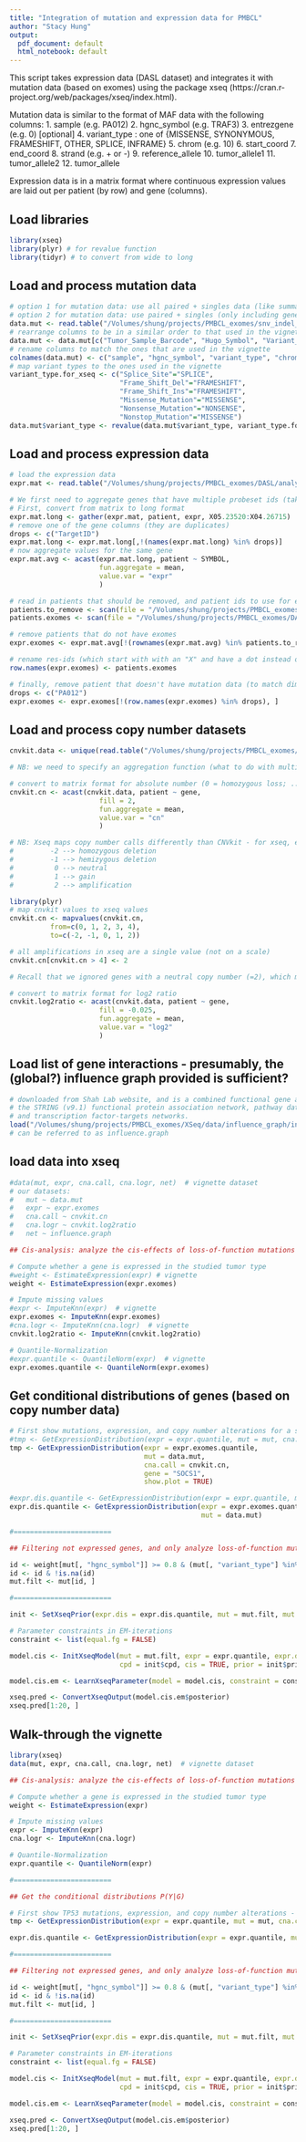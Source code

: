 ```yaml
---
title: "Integration of mutation and expression data for PMBCL"
author: "Stacy Hung"
output:
  pdf_document: default
  html_notebook: default
---
```


This script takes expression data (DASL dataset) and integrates it with mutation data (based on exomes) using the package xseq (https://cran.r-project.org/web/packages/xseq/index.html).

Mutation data is similar to the format of MAF data with the following columns:
1. sample (e.g. PA012)
2. hgnc_symbol (e.g. TRAF3)
3. entrezgene (e.g. 0) [optional]
4. variant_type : one of {MISSENSE, SYNONYMOUS, FRAMESHIFT, OTHER, SPLICE, INFRAME}
5. chrom (e.g. 10)
6. start_coord
7. end_coord
8. strand (e.g. + or -)
9. reference_allele
10. tumor_allele1
11. tumor_allele2
12. tumor_allele

Expression data is in a matrix format where continuous expression values are laid out per patient (by row) and gene (columns).

## Load libraries

```r
library(xseq)
library(plyr) # for revalue function
library(tidyr) # to convert from wide to long
```

## Load and process mutation data
```r
# option 1 for mutation data: use all paired + singles data (like summary table, but omitting UTR mutations)
# option 2 for mutation data: use paired + singles (only including genes that are mutated in pairs)
data.mut <- read.table("/Volumes/shung/projects/PMBCL_exomes/snv_indel_analysis/maf/mutation_summary-paired_and_unpaired.maf", sep = "\t", header = TRUE, fill = TRUE)
# rearrange columns to be in a similar order to that used in the vignette
data.mut <- data.mut[c("Tumor_Sample_Barcode", "Hugo_Symbol", "Variant_Classification", "Chromosome", "Start_Position", "End_Position", "Reference_Allele", "Tumor_Seq_Allele2", "alt", "Protein_Change", "CDS_Change", "VAF")]
# rename columns to match the ones that are used in the vignette
colnames(data.mut) <- c("sample", "hgnc_symbol", "variant_type", "chrom", "start_coord", "end_coord", "reference_allele", "tumor_allele2", "alt", "Protein_Change", "CDS_Change", "VAF")
# map variant types to the ones used in the vignette
variant_type.for_xseq <- c("Splice_Site"="SPLICE",
                           "Frame_Shift_Del"="FRAMESHIFT",
                           "Frame_Shift_Ins"="FRAMESHIFT",
                           "Missense_Mutation"="MISSENSE",
                           "Nonsense_Mutation"="NONSENSE",
                           "Nonstop_Mutation"="MISSENSE")
data.mut$variant_type <- revalue(data.mut$variant_type, variant_type.for_xseq)
```

## Load and process expression data

```r
# load the expression data
expr.mat <- read.table("/Volumes/shung/projects/PMBCL_exomes/DASL/analysis/DASL-expression.norm.filtered.txt", sep = "\t", header = TRUE, row.names = 1)

# We first need to aggregate genes that have multiple probeset ids (take the average)
# First, convert from matrix to long format
expr.mat.long <- gather(expr.mat, patient, expr, X05.23520:X04.26715)
# remove one of the gene columns (they are duplicates)
drops <- c("TargetID")
expr.mat.long <- expr.mat.long[,!(names(expr.mat.long) %in% drops)]
# now aggregate values for the same gene
expr.mat.avg <- acast(expr.mat.long, patient ~ SYMBOL,
                      fun.aggregate = mean,
                      value.var = "expr"
                      )

# read in patients that should be removed, and patient ids to use for exome cases
patients.to_remove <- scan(file = "/Volumes/shung/projects/PMBCL_exomes/DASL/data/patients_to_remove.txt", what = 'character')
patients.exomes <- scan(file = "/Volumes/shung/projects/PMBCL_exomes/DASL/data/patient_ids.exomes.txt", what = 'character')

# remove patients that do not have exomes
expr.exomes <- expr.mat.avg[!(rownames(expr.mat.avg) %in% patients.to_remove), ]

# rename res-ids (which start with with an "X" and have a dot instead of dash due to R constraints)
row.names(expr.exomes) <- patients.exomes

# finally, remove patient that doesn't have mutation data (to match dimensions of design matrix)
drops <- c("PA012")
expr.exomes <- expr.exomes[!(row.names(expr.exomes) %in% drops), ]

```

## Load and process copy number datasets
```r
cnvkit.data <- unique(read.table("/Volumes/shung/projects/PMBCL_exomes/XSeq/cnvkit/cnvkit.summarized_for_xseq.txt", sep = "\t", header = TRUE))

# NB: we need to specify an aggregation function (what to do with multiple values for the value of interest - e.g. this may occur when a gene is split between two bins that have been predicted with different copy number) - we will take the mean in such cases.

# convert to matrix format for absolute number (0 = homozygous loss; ..,; 4+ amplification)
cnvkit.cn <- acast(cnvkit.data, patient ~ gene,
                      fill = 2,
                      fun.aggregate = mean,
                      value.var = "cn"
                      )

# NB: Xseq maps copy number calls differently than CNVkit - for xseq, each element is coded:
#         -2 --> homozygous deletion
#         -1 --> hemizygous deletion
#          0 --> neutral
#          1 --> gain
#          2 --> amplification

library(plyr)
# map cnvkit values to xseq values
cnvkit.cn <- mapvalues(cnvkit.cn, 
          from=c(0, 1, 2, 3, 4), 
          to=c(-2, -1, 0, 1, 2))

# all amplifications in xseq are a single value (not on a scale)
cnvkit.cn[cnvkit.cn > 4] <- 2

# Recall that we ignored genes with a neutral copy number (=2), which means we will lose some granularity in the log2ratio value, but can set these cases to a log2ratio = -0.025 (average of -0.25 and 0.2, boundaries of neutral copy number).

# convert to matrix format for log2 ratio
cnvkit.log2ratio <- acast(cnvkit.data, patient ~ gene,
                      fill = -0.025,
                      fun.aggregate = mean,
                      value.var = "log2"
                      )

```

## Load list of gene interactions - presumably, the (global?) influence graph provided is sufficient?

```r
# downloaded from Shah Lab website, and is a combined functional gene association network that merges
# the STRING (v9.1) functional protein association network, pathway data sets from KEGG, WikiPathway, and BioCyc
# and transcription factor-targets networks.
load("/Volumes/shung/projects/PMBCL_exomes/XSeq/data/influence_graph/influence_graph.rda")
# can be referred to as influence.graph
```

## load data into xseq

```r
#data(mut, expr, cna.call, cna.logr, net)  # vignette dataset
# our datasets:
#   mut ~ data.mut
#   expr ~ expr.exomes
#   cna.call ~ cnvkit.cn
#   cna.logr ~ cnvkit.log2ratio
#   net ~ influence.graph

## Cis-analysis: analyze the cis-effects of loss-of-function mutations (frameshift, nonsense, and splice-site) on gene expression

# Compute whether a gene is expressed in the studied tumor type
#weight <- EstimateExpression(expr) # vignette
weight <- EstimateExpression(expr.exomes)

# Impute missing values
#expr <- ImputeKnn(expr)  # vignette
expr.exomes <- ImputeKnn(expr.exomes)
#cna.logr <- ImputeKnn(cna.logr)  # vignette
cnvkit.log2ratio <- ImputeKnn(cnvkit.log2ratio)

# Quantile-Normalization
#expr.quantile <- QuantileNorm(expr)  # vignette
expr.exomes.quantile <- QuantileNorm(expr.exomes)

```

## Get conditional distributions of genes (based on copy number data)

```r
# First show mutations, expression, and copy number alterations for a single gene - make sure there is enough room on the plot screen to display the plot!
#tmp <- GetExpressionDistribution(expr = expr.quantile, mut = mut, cna.call = cna.call, gene = "TP53", show.plot = TRUE) # vignette
tmp <- GetExpressionDistribution(expr = expr.exomes.quantile, 
                                 mut = data.mut, 
                                 cna.call = cnvkit.cn, 
                                 gene = "SOCS1", 
                                 show.plot = TRUE)

#expr.dis.quantile <- GetExpressionDistribution(expr = expr.quantile, mut = mut)  # vignette
expr.dis.quantile <- GetExpressionDistribution(expr = expr.exomes.quantile, 
                                               mut = data.mut)

#========================

## Filtering not expressed genes, and only analyze loss-of-function mutations

id <- weight[mut[, "hgnc_symbol"]] >= 0.8 & (mut[, "variant_type"] %in% c("FRAMESHIFT", "NONSENSE", "SPLICE"))
id <- id & !is.na(id)
mut.filt <- mut[id, ]

#========================

init <- SetXseqPrior(expr.dis = expr.dis.quantile, mut = mut.filt, mut.type = "loss", cis = TRUE)

# Parameter constraints in EM-iterations
constraint <- list(equal.fg = FALSE)

model.cis <- InitXseqModel(mut = mut.filt, expr = expr.quantile, expr.dis = expr.dis.quantile,
                           cpd = init$cpd, cis = TRUE, prior = init$prior)

model.cis.em <- LearnXseqParameter(model = model.cis, constraint = constraint, iter.max = 50, threshold = 1e-6)

xseq.pred <- ConvertXseqOutput(model.cis.em$posterior)
xseq.pred[1:20, ]

```

## Walk-through the vignette

```r
library(xseq)
data(mut, expr, cna.call, cna.logr, net)  # vignette dataset

## Cis-analysis: analyze the cis-effects of loss-of-function mutations (frameshift, nonsense, and splice-site) on gene expression

# Compute whether a gene is expressed in the studied tumor type
weight <- EstimateExpression(expr)

# Impute missing values
expr <- ImputeKnn(expr)
cna.logr <- ImputeKnn(cna.logr)

# Quantile-Normalization
expr.quantile <- QuantileNorm(expr)

#========================

## Get the conditional distributions P(Y|G)

# First show TP53 mutations, expression, and copy number alterations - make sure there is enough room on the plot screen to display the plot!
tmp <- GetExpressionDistribution(expr = expr.quantile, mut = mut, cna.call = cna.call, gene = "TP53", show.plot = TRUE)

expr.dis.quantile <- GetExpressionDistribution(expr = expr.quantile, mut = mut)

#========================

## Filtering not expressed genes, and only analyze loss-of-function mutations

id <- weight[mut[, "hgnc_symbol"]] >= 0.8 & (mut[, "variant_type"] %in% c("FRAMESHIFT", "NONSENSE", "SPLICE"))
id <- id & !is.na(id)
mut.filt <- mut[id, ]

#========================

init <- SetXseqPrior(expr.dis = expr.dis.quantile, mut = mut.filt, mut.type = "loss", cis = TRUE)

# Parameter constraints in EM-iterations
constraint <- list(equal.fg = FALSE)

model.cis <- InitXseqModel(mut = mut.filt, expr = expr.quantile, expr.dis = expr.dis.quantile,
                           cpd = init$cpd, cis = TRUE, prior = init$prior)

model.cis.em <- LearnXseqParameter(model = model.cis, constraint = constraint, iter.max = 50, threshold = 1e-6)

xseq.pred <- ConvertXseqOutput(model.cis.em$posterior)
xseq.pred[1:20, ]

```

